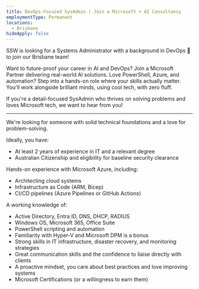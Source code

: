 ```yaml
---
title: DevOps-Focused SysAdmin | Join a Microsoft + AI Consultancy
employmentType: Permanent
locations:
  - Brisbane
hideApply: false
---
```


SSW is looking for a Systems Administrator with a background in DevOps 🚀 to join our Brisbane team!

Want to future-proof your career in AI and DevOps? Join a Microsoft Partner delivering real-world AI solutions. Love PowerShell, Azure, and automation? Step into a hands-on role where your skills actually matter. You'll work alongside brilliant minds, using cool tech, with zero fluff.

If you're a detail-focused SysAdmin who thrives on solving problems and loves Microsoft tech, we want to hear from you!

***

We're looking for someone with solid technical foundations and a love for problem-solving.

Ideally, you have:

* At least 2 years of experience in IT and a relevant degree
* Australian Citizenship and eligibility for baseline security clearance

Hands-on experience with Microsoft Azure, including:

* Architecting cloud systems
* Infrastructure as Code (ARM, Bicep)
* CI/CD pipelines (Azure Pipelines or GitHub Actions)

A working knowledge of:

* Active Directory, Entra ID, DNS, DHCP, RADIUS
* Windows OS, Microsoft 365, Office Suite
* PowerShell scripting and automation
* Familiarity with Hyper-V and Microsoft DPM is a bonus
* Strong skills in IT infrastructure, disaster recovery, and monitoring strategies
* Great communication skills and the confidence to liaise directly with clients
* A proactive mindset, you care about best practices and love improving systems
* Microsoft Certifications (or a willingness to earn them)
